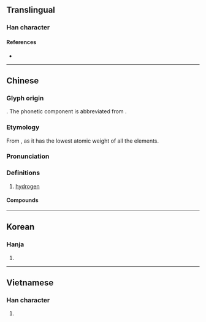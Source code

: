 {{also|氢}}
{{character info/new}}
==Translingual==

===Han character===
{{Han char|rn=84|rad=气|as=07|sn=11|four=80117|canj=ONMVM|ids=⿹气巠}}

====References====
* {{Han ref|kx=0600.011|dkj=17068|hdz=32013.010|uh=6C2B|ud=27691|bh=B242|bd=45634}}

----

==Chinese==
{{zh-forms|s=氢}}
{{elements|H|||氦|He|lang=zh}}

===Glyph origin===
{{Han etym}}
{{Han compound|气|c1=s|t1=gas|巠|c2=p|ls=psc|no_och2=1}}. The phonetic component is abbreviated from {{l-zh|輕|tr=-|light, of low density}}.

===Etymology===
From {{zh-l|輕|light; of low density}}, as it has the lowest atomic weight of all the elements.

===Pronunciation===
{{zh-pron
|m=qīng
|c=hing1
|h=pfs=khîn
|mn=kheng/khin
|mn_note=kheng - literary; khin - vernacular
|md=kĭng
|w=1qin
|mc=
|oc=
|ma=
|cat=n
}}

===Definitions===
{{zh-hanzi}}

# {{lb|zh|chemistry}} [[hydrogen]]

====Compounds====
{{zh-der|氫彈|氫化物|氫氣|氫化|氫氧化物|氫氧焰|氫氰酸|氫爆|氯化氫|碳酸氫鹽|重氫|金屬氫}}

----

==Korean==

===Hanja===
{{ko-hanja|hangeul=경|eumhun=|mr=kyŏng|y=kyeng}}

# {{defn|lang=ko|sort=气07}}

----

==Vietnamese==

===Han character===
{{vi-hantu|[[khinh]]|rs=气07}}

# {{defn|lang=vi|sort=气07}}